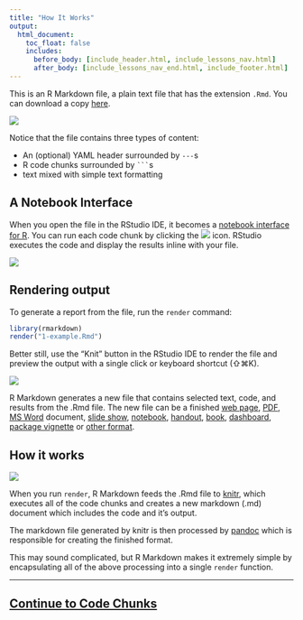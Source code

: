 ```yaml
---
title: "How It Works"
output:
  html_document:
    toc_float: false
    includes:
      before_body: [include_header.html, include_lessons_nav.html]
      after_body: [include_lessons_nav_end.html, include_footer.html]
---
```


This is an R Markdown file, a plain text file that has the extension `.Rmd`. You can download a copy [here](demos/1-example.Rmd).

![](lesson-images/how-1-file.png)
</br>

Notice that the file contains three types of content:

* An (optional) YAML header surrounded by `---`s
* R code chunks surrounded by <code>```</code>s
* text mixed with simple text formatting

## A Notebook Interface

When you open the file in the RStudio IDE, it becomes a [notebook interface for R](http://rmarkdown.rstudio.com/r_notebooks.html). You can run each code chunk by clicking the ![](images/notebook-run-chunk.png) icon. RStudio executes the code and display the results inline with your file.

![](lesson-images/how-2-chunk.png)
</br>

## Rendering output

To generate a report from the file, run the `render` command:

```r
library(rmarkdown)
render("1-example.Rmd")
```

Better still, use the "Knit" button in the RStudio IDE to render the file and preview the output with a single click or keyboard shortcut (&#8679;&#8984;K).

![](lesson-images/how-3-output.png)
</br>

R Markdown generates a new file that contains selected text, code, and results from the .Rmd file. The new file can be a finished [web page](html_document_format.html), [PDF](pdf_document_format.html), [MS Word](word_document_format.html) document, [slide show](ioslides_presentation_format.html), [notebook](r_notebooks.html), [handout](tufte_handout_format.html), [book](https://bookdown.org/), [dashboard](flexdashboard/index.html), [package vignette](package_vignette_format.html) or [other format](formats.html).

## How it works

![](lesson-images/RMarkdownFlow.png)
</br>

When you run `render`, R Markdown feeds the .Rmd file to [knitr](http://yihui.name/knitr/), which executes all of the code chunks and creates a new markdown (.md) document which includes the code and it's output.

The markdown file generated by knitr is then processed by [pandoc](http://pandoc.org/) which is responsible for creating the finished format.

This may sound complicated, but R Markdown makes it extremely simple by encapsulating all of the above processing into a single `render` function.

***
## [Continue to Code Chunks](lesson-3.html)
